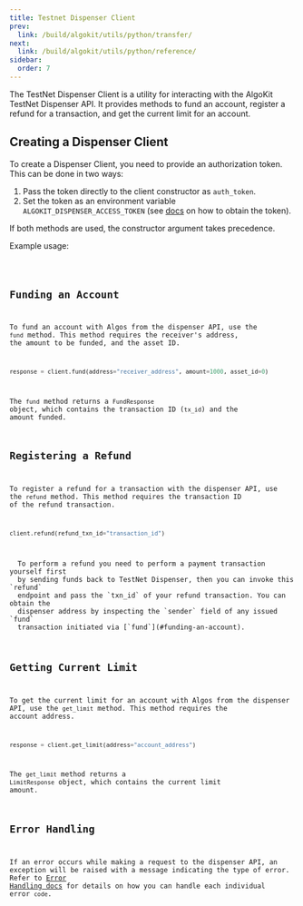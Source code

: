 ```yaml
---
title: Testnet Dispenser Client
prev:
  link: /build/algokit/utils/python/transfer/
next:
  link: /build/algokit/utils/python/reference/
sidebar:
  order: 7
---
```



The TestNet Dispenser Client is a utility for interacting with the AlgoKit TestNet Dispenser API. It provides
methods to fund an account, register a refund for a transaction, and get the current limit for an account.

## Creating a Dispenser Client

To create a Dispenser Client, you need to provide an authorization token. This can be done in two ways:

1. Pass the token directly to the client constructor as `auth_token`.
2. Set the token as an environment variable `ALGOKIT_DISPENSER_ACCESS_TOKEN` (see
   [docs](https://github.com/algorandfoundation/algokit/blob/main/docs/testnet_api.md#error-handling) on how
   to obtain the token).

If both methods are used, the constructor argument takes precedence.

Example usage:

<Code code={dispenserClientExample} lang='py' frame='none' />

## Funding an Account

To fund an account with Algos from the dispenser API, use the `fund` method. This method requires the
receiver's address, the amount to be funded, and the asset ID.

```py showLineNumbers=false
response = client.fund(address="receiver_address", amount=1000, asset_id=0)
```

The `fund` method returns a `FundResponse` object, which contains the transaction ID (`tx_id`) and the amount
funded.

## Registering a Refund

To register a refund for a transaction with the dispenser API, use the `refund` method. This method requires
the transaction ID of the refund transaction.

```py showLineNumbers=false
client.refund(refund_txn_id="transaction_id")
```

<Aside>
  To perform a refund you need to perform a payment transaction yourself first
  by sending funds back to TestNet Dispenser, then you can invoke this `refund`
  endpoint and pass the `txn_id` of your refund transaction. You can obtain the
  dispenser address by inspecting the `sender` field of any issued `fund`
  transaction initiated via [`fund`](#funding-an-account).
</Aside>

## Getting Current Limit

To get the current limit for an account with Algos from the dispenser API, use the `get_limit` method. This
method requires the account address.

```py showLineNumbers=false
response = client.get_limit(address="account_address")
```

The `get_limit` method returns a `LimitResponse` object, which contains the current limit amount.

## Error Handling

If an error occurs while making a request to the dispenser API, an exception will be raised with a message
indicating the type of error. Refer to
[Error Handling docs](https://github.com/algorandfoundation/algokit/blob/main/docs/testnet_api.md#error-handling)
for details on how you can handle each individual error `code`.

